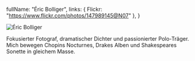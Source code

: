   fullName: "Éric Bolliger",
  links: { Flickr: "https://www.flickr.com/photos/147989145@N07" },
}

![Éric Bolliger](eric.jpg)

Fokusierter Fotograf, dramatischer Dichter und passionierter Polo-Träger. Mich
bewegen Chopins Nocturnes, Drakes Alben und Shakespeares Sonette in gleichem
Masse.

